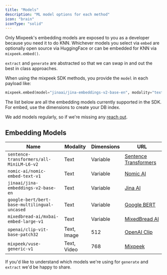 ```yaml
---
title: "Models"
description: "ML model options for each method"
icon: "brain"
iconType: "solid"
---
```


Only Mixpeek's embedding models are exposed to you as a developer because you need it to do KNN. Whichever models you select via `embed` are optionally open source via HuggingFace or can be embedded for KNN via `mixpeek.embed()`.

`extract` and `generate` are abstracted so that we can swap in and out the best in class approaches.

When using the mixpeek SDK methods, you provide the `model` in each payload like:

```python
mixpeek.embed(model="jinaai/jina-embeddings-v2-base-en", modality="text")
```

The list below are all the embedding models currently supported in the SDK. For embed, use the dimensions to create your DB index.

<Note>
  We add models regularly, so if we're missing any
  <a href="https://mixpeek.com/contact">reach out</a>.
</Note>

## Embedding Models

| Name                                         | Modality    | Dimensions | URL                                                           |
| -------------------------------------------- | ----------- | ---------- | ------------------------------------------------------------- |
| `sentence-transformers/all-MiniLM-L6-v2`     | Text        | Variable   | [Sentence Transformers](https://www.sbert.net/)               |
| `nomic-ai/nomic-embed-text-v1`               | Text        | Variable   | [Nomic AI](https://nomic.ai/)                                 |
| `jinaai/jina-embeddings-v2-base-en`          | Text        | Variable   | [Jina AI](https://jina.ai/)                                   |
| `google-bert/bert-base-multilingual-uncased` | Text        | Variable   | [Google BERT](https://github.com/google-research/bert)        |
| `mixedbread-ai/mxbai-embed-large-v1`         | Text        | Variable   | [MixedBread AI](https://mixedbread.ai/)                       |
| `openai/clip-vit-base-patch32`               | Text, Image | 512        | [OpenAI Clip](https://github.com/openai/CLIP)                 |
| `mixpeek/vuse-generic-v1`                    | Text, Video | 768        | [Mixpeek](https://mixpeek.com/models/mixpeek/vuse-generic-v1) |

If you'd like to understand which models we're using for `generate` and `extract` we'd be happy to share.
